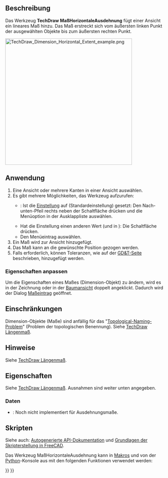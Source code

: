 <languages/>

{{Docnav/de
|[[TechDraw_ExtensionCreateLengthArc/de|ErgänzungBogenmaß]]
|[[TechDraw_VerticalExtentDimension/de|MaßVertikaleAusdehnung]]
|[[TechDraw_Workbench/de|TechDraw]]
|IconL=TechDraw_ExtensionCreateLengthArc.svg
|IconR=TechDraw_VerticalExtentDimension.svg
|IconC=Workbench_TechDraw.svg
}}

{{GuiCommand/de
|Name=TechDraw Dimension Horizontal Extent
|Name/de=TechDraw MaßHorizontaleAusdehnung
|MenuLocation=TechDraw → Maßeinträge → Maß für die horizontale Ausdehnung einfügen
|Workbenches=[[TechDraw_Workbench/de|TechDraw]]
|Version=0.19
|SeeAlso=[[TechDraw_LengthDimension/de|TechDraw Längenmaß]], [[TechDraw_VerticalExtentDimension/de|TechDraw MaßVertikaleAusdehnung]]
}}

<span id="Description"></span>
==Beschreibung==

Das Werkzeug '''TechDraw MaßHorizontaleAusdehnung''' fügt einer Ansicht ein lineares Maß hinzu. Das Maß erstreckt sich vom äußersten linken Punkt der ausgewählten Objekte bis zum äußersten rechten Punkt.

[[Image:TechDraw_Dimension_Horizontal_Extent_example.png|400px]]
{{Caption|Maße für die horizontale und die vertikale Ausdehnung eines B-Splines}}

<span id="Usage"></span>
==Anwendung==

# Eine Ansicht oder mehrere Kanten in einer Ansicht auswählen.
# Es gibt mehrere Möglichkeiten, das Werkzeug aufzurufen:
#* {{Version/de|1.0}}: Ist die [[TechDraw_Preferences/de#Maßeinträge|Einstellung]] {{MenuCommand|Maß-Werkzeuge}} auf {{Value|Einzelnes Werkzeug}} (Standardeinstellung) gesetzt: Den Nach-unten-Pfeil rechts neben der Schaltfläche {{Button|[[Image:TechDraw_Dimension.svg||x16px]] [[Image:Toolbar_flyout_arrow.svg|x16px]]}} drücken und die Menüoption {{MenuCommand|[[Image:TechDraw_HorizontalExtentDimension.svg|16px]] Horizontale Ausdehnung}} in der Ausklappliste auswählen.
#* Hat die Einstellung einen anderen Wert (und in {{VersionMinus/de|0.21}}): Die Schaltfläche {{Button|[[Image:TechDraw_HorizontalExtentDimension.svg|16px]] [[TechDraw_HorizontalExtentDimension/de|Horizontale Ausdehnung]]}} drücken.
#* Den Menüeintrag {{MenuCommand|TechDraw → Page  → [[Image:TechDraw_HorizontalExtentDimension.svg|16px]] Horizontale Ausdehnung}} auswählen.
# Ein Maß wird zur Ansicht hinzugefügt.
# Das Maß kann an die gewünschte Position gezogen werden.
# Falls erforderlich, können Toleranzen, wie auf der [[TechDraw_Geometric_dimensioning_and_tolerancing/de#Toleranzen|GD&T-Seite]] beschrieben, hinzugefügt werden.

<span id="Change_properties"></span>
===Eigenschaften anpassen===

Um die Eigenschaften eines Maßes (Dimension-Objekt) zu ändern, wird es in der Zeichnung oder in der [[Tree_view/de|Baumansicht]] doppelt angeklickt. Dadurch wird der Dialog [[TechDraw_LengthDimension/de#Dialog Maßeintrag|Maßeintrag]] geöffnet.

<span id="Limitations"></span>
==Einschränkungen==

Dimension-Objekte (Maße) sind anfällig für das "[[topological_naming_problem/de|Topological-Naming-Problem]]" (Problem der topologischen Benennung). Siehe [[TechDraw_LengthDimension/de|TechDraw Längenmaß]].

<span id="Notes"></span>
==Hinweise==

Siehe [[TechDraw_LengthDimension/de#Hinweise|TechDraw Längenmaß]].

<span id="Properties"></span>
==Eigenschaften==

Siehe [[TechDraw_LengthDimension/de#Eigenschaften|TechDraw Längenmaß]]. Ausnahmen sind weiter unten angegeben.

<span id="Data"></span>
=== Daten ===

{{Properties_Title/de|Basis}}

* {{PropertyData/de|Measure Type|Enumeration}}: Noch nicht implementiert für Ausdehnungsmaße.

<span id="Scripting"></span>
==Skripten==

Siehe auch: [https://freecad.github.io/SourceDoc/ Autogenerierte API-Dokumentation] und [[FreeCAD_Scripting_Basics/de|Grundlagen der Skripterstellung in FreeCAD]].

Das Werkzeug MaßHorizontaleAusdehnung kann in [[Macros/de|Makros]] und von der [[Python/de|Python]]-Konsole aus mit den folgenden Funktionen verwendet werden:

{{Code|code=
selection = ['Edge1', 'Edge2']                      # or [] for all

TechDraw.makeExtentDim(view1, selection, 0)         # view1 is a DrawViewPart; 0 for horizontal
App.ActiveDocument.DimExtent.Y = -60                # offset dimension line from dimensioned edges in Y direction
App.ActiveDocument.DimExtent.X = 10                 # offset dimension text along dimension line in X direction
App.ActiveDocument.DimExtent.FormatSpec = '%.0f'    # Dimension format

TechDraw.makeExtentDim(view1, selection, 1)         # view1 is a DrawViewPart; 1 for vertical
App.ActiveDocument.DimExtent001.X = -130            # offset dimension line from dimensioned edges in X direction
App.ActiveDocument.DimExtent001.Y = 10              # offset dimension text along dimension line in Y direction
App.ActiveDocument.DimExtent001.FormatSpec = '%.0f'

# Note the dimension names are 'DimExtent', 'DimExtent001' etc in the order created.
}}


{{Docnav/de
|[[TechDraw_ExtensionCreateLengthArc/de|ErgänzungBogenmaß]]
|[[TechDraw_VerticalExtentDimension/de|MaßVertikaleAusdehnung]]
|[[TechDraw_Workbench/de|TechDraw]]
|IconL=TechDraw_ExtensionCreateLengthArc.svg
|IconR=TechDraw_VerticalExtentDimension.svg
|IconC=Workbench_TechDraw.svg
}}

{{TechDraw Tools navi{{#translation:}}}}
{{Userdocnavi{{#translation:}}}}